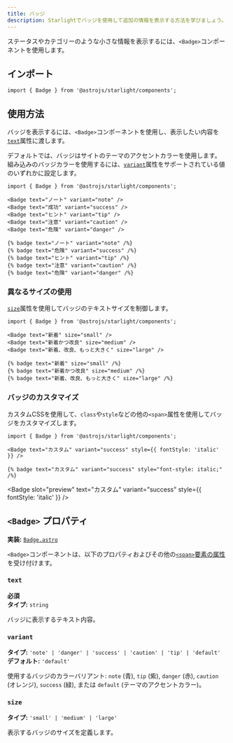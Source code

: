 ```yaml
---
title: バッジ
description: Starlightでバッジを使用して追加の情報を表示する方法を学びましょう。
---
```



ステータスやカテゴリーのような小さな情報を表示するには、`<Badge>`コンポーネントを使用します。


<Preview>

<Badge slot="preview" text="新着" />

</Preview>

## インポート

```tsx
import { Badge } from '@astrojs/starlight/components';
```

## 使用方法

バッジを表示するには、`<Badge>`コンポーネントを使用し、表示したい内容を[`text`](#text)属性に渡します。

デフォルトでは、バッジはサイトのテーマのアクセントカラーを使用します。
組み込みのバッジカラーを使用するには、[`variant`](#variant)属性をサポートされている値のいずれかに設定します。

<Preview>

```mdx
import { Badge } from '@astrojs/starlight/components';

<Badge text="ノート" variant="note" />
<Badge text="成功" variant="success" />
<Badge text="ヒント" variant="tip" />
<Badge text="注意" variant="caution" />
<Badge text="危険" variant="danger" />
```

<Fragment slot="markdoc">

```markdoc
{% badge text="ノート" variant="note" /%}
{% badge text="危険" variant="success" /%}
{% badge text="ヒント" variant="tip" /%}
{% badge text="注意" variant="caution" /%}
{% badge text="危険" variant="danger" /%}
```

</Fragment>

<Fragment slot="preview">
	<Badge text="ノート" variant="note" />
	<Badge text="成功" variant="success" />
	<Badge text="ヒント" variant="tip" />
	<Badge text="注意" variant="caution" />
	<Badge text="危険" variant="danger" />
</Fragment>

</Preview>

### 異なるサイズの使用

[`size`](#size)属性を使用してバッジのテキストサイズを制御します。

<Preview>

```mdx /size="\w+"/
import { Badge } from '@astrojs/starlight/components';

<Badge text="新着" size="small" />
<Badge text="新着かつ改良" size="medium" />
<Badge text="新着、改良、もっと大きく" size="large" />
```

<Fragment slot="markdoc">

```markdoc /size="\w+"/
{% badge text="新着" size="small" /%}
{% badge text="新着かつ改良" size="medium" /%}
{% badge text="新着、改良、もっと大きく" size="large" /%}
```

</Fragment>

<Fragment slot="preview">
	<Badge text="新着" size="small" />
	<Badge text="新着かつ改良" size="medium" />
	<Badge text="新着、改良、もっと大きく" size="large" />
</Fragment>

</Preview>

### バッジのカスタマイズ

カスタムCSSを使用して、`class`や`style`などの他の`<span>`属性を使用してバッジをカスタマイズします。

<Preview>

```mdx "style={{ fontStyle: 'italic' }}"
import { Badge } from '@astrojs/starlight/components';

<Badge text="カスタム" variant="success" style={{ fontStyle: 'italic' }} />
```

<Fragment slot="markdoc">

```markdoc 'style="font-style: italic;"'
{% badge text="カスタム" variant="success" style="font-style: italic;" /%}
```

</Fragment>

<Badge
	slot="preview"
	text="カスタム"
	variant="success"
	style={{ fontStyle: 'italic' }}
/>

</Preview>

## `<Badge>` プロパティ

**実装:** [`Badge.astro`](https://github.com/withastro/starlight/blob/main/packages/starlight/user-components/Badge.astro)

`<Badge>`コンポーネントは、以下のプロパティおよびその他の[`<span>`要素の属性](https://developer.mozilla.org/ja/docs/Web/HTML/Global_attributes)を受け付けます。

### `text`

**必須**  
**タイプ:** `string`

バッジに表示するテキスト内容。

### `variant`

**タイプ:** `'note' | 'danger' | 'success' | 'caution' | 'tip' | 'default'`  
**デフォルト:** `'default'`

使用するバッジのカラーバリアント: `note` (青), `tip` (紫), `danger` (赤), `caution` (オレンジ), `success` (緑), または `default` (テーマのアクセントカラー)。

### `size`

**タイプ:** `'small' | 'medium' | 'large'`

表示するバッジのサイズを定義します。
